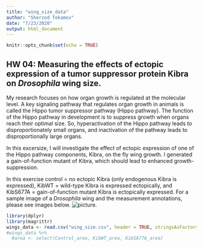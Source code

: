 ```yaml
---
title: "wing_size_data"
author: "Sherzod Tokamov"
date: "7/23/2020"
output: html_document
---
```


```r
knitr::opts_chunk$set(echo = TRUE)
```

## HW 04: Measuring the effects of ectopic expression of a tumor suppressor protein Kibra on *Drosophila* wing size.

My research focuses on how organ growth is regulated at the molecular level. A key signaling pathway that regulates organ growth in animals is called the Hippo tumor suppressor pathway (Hippo pathway). The function of the Hippo pathway in development is to suppress growth when organs reach their optimal size. So, hyperactivation of the Hippo pathway leads to disproportionately small organs, and inactivation of the pathway leads to disproportionally large organs.

In this excersize, I will investigate the effect of ectopic expression of one of the Hippo pathway components, Kibra, on the fly wing growth. I generated a gain-of-function mutant of Kibra, which should lead to enhanced growth-suppression.

In this exercise control = no ectopic Kibra (only endogenous Kibra is expressed), KibWT = wild-type Kibra is expressed ectopically, and KibS677A = gain-of-function mutant Kibra is ectopically expressed. For a sample image of a *Drosophila* wing and the measurement annotations, please see images below. ![picture](wing/wing.001.png).

```r
library(dplyr)
library(magrittr)
wings_data <- read.csv("wing_size.csv", header = TRUE, stringsAsFactors = FALSE)
#wings_data %>%
  #area <- select(Control_area, KibWT_area, KibS677A_area)
```